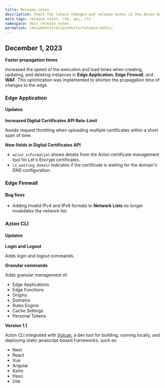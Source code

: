 ```yaml
---
title: Release notes
description: Check the latest changes and release notes in the Azion Edge Platform, Azion API, CLI, and other channels.
meta_tags: release notes, rtm, api, cli
namespace: docs_release_notes
permalink: /documentation/products/release-notes/
---
```


## December 1, 2023

**Faster propagation times**

Increased the speed of the execution and load times when creating, updating, and deleting instances in **Edge Application**, **Edge Firewall**, and **WAF**. This optimization was implemented to shorten the propagation time of changes to the edge.

### Edge Application

#### Updates

**Increased Digital Certificates API Rate-Limit**

Avoids request throttling when uploading multiple certificates within a short span of time.

**New fields in Digital Certificates API**

- `azion_information` shows details from the Azion certificate management tool for Let's Encrypt certificates.
- `is_waiting_domain` indicates if the certificate is waiting for the domain's DNS configuration.

### Edge Firewall

#### Bug fixes

- Adding invalid IPv4 and IPv6 formats to **Network Lists** no longer invalidates the network list.

### Azion CLI

#### Updates

**Login and Logout** 

Adds login and logout commands.

**Granular commands** 

Adds granular management of:

- Edge Applications
- Edge Functions
- Origins
- Domains
- Rules Engine
- Cache Settings
- Personal Tokens


**Version 1.1** 

Azion CLI integrated with [Vulcan](https://github.com/aziontech/vulcan), a dev tool for building, running locally, and deploying static javascript-based frameworks, such as: 

- Next
- React
- Vue
- Angular
- Astro
- Hexo
- Vite 


